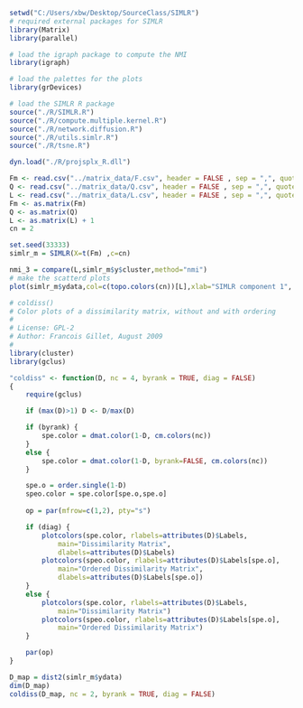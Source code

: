```r
setwd("C:/Users/xbw/Desktop/SourceClass/SIMLR")
# required external packages for SIMLR
library(Matrix)
library(parallel)

# load the igraph package to compute the NMI
library(igraph)

# load the palettes for the plots
library(grDevices)

# load the SIMLR R package
source("./R/SIMLR.R")
source("./R/compute.multiple.kernel.R")
source("./R/network.diffusion.R")
source("./R/utils.simlr.R")
source("./R/tsne.R")

dyn.load("./R/projsplx_R.dll")

```


```r
Fm <- read.csv("../matrix_data/F.csv", header = FALSE , sep = ",", quote = "", fill = TRUE)
Q <- read.csv("../matrix_data/Q.csv", header = FALSE , sep = ",", quote = "", fill = TRUE)
L <- read.csv("../matrix_data/L.csv", header = FALSE , sep = ",", quote = "", fill = TRUE)
Fm <- as.matrix(Fm)
Q <- as.matrix(Q)
L <- as.matrix(L) + 1
cn = 2

set.seed(33333)
simlr_m = SIMLR(X=t(Fm) ,c=cn)
```

```r
nmi_3 = compare(L,simlr_m$y$cluster,method="nmi")
# make the scatterd plots
plot(simlr_m$ydata,col=c(topo.colors(cn))[L],xlab="SIMLR component 1", ylab="SIMLR component 2",pch=20,main="SIMILR 2D visualization for Test_1_mECS")

```
```r
# coldiss()
# Color plots of a dissimilarity matrix, without and with ordering
#
# License: GPL-2 
# Author: Francois Gillet, August 2009
#
library(cluster)
library(gclus)

"coldiss" <- function(D, nc = 4, byrank = TRUE, diag = FALSE)
{
	require(gclus)

	if (max(D)>1) D <- D/max(D)

	if (byrank) {
		spe.color = dmat.color(1-D, cm.colors(nc))
	}
	else {
		spe.color = dmat.color(1-D, byrank=FALSE, cm.colors(nc))
	}

	spe.o = order.single(1-D)
	speo.color = spe.color[spe.o,spe.o]
	
	op = par(mfrow=c(1,2), pty="s")

	if (diag) {
		plotcolors(spe.color, rlabels=attributes(D)$Labels, 
			main="Dissimilarity Matrix", 
			dlabels=attributes(D)$Labels)
		plotcolors(speo.color, rlabels=attributes(D)$Labels[spe.o], 
			main="Ordered Dissimilarity Matrix", 
			dlabels=attributes(D)$Labels[spe.o])
	}
	else {
		plotcolors(spe.color, rlabels=attributes(D)$Labels, 
			main="Dissimilarity Matrix")
		plotcolors(speo.color, rlabels=attributes(D)$Labels[spe.o], 
			main="Ordered Dissimilarity Matrix")
	}

	par(op)
}


```


```r
D_map = dist2(simlr_m$ydata)
dim(D_map)
coldiss(D_map, nc = 2, byrank = TRUE, diag = FALSE)
```


